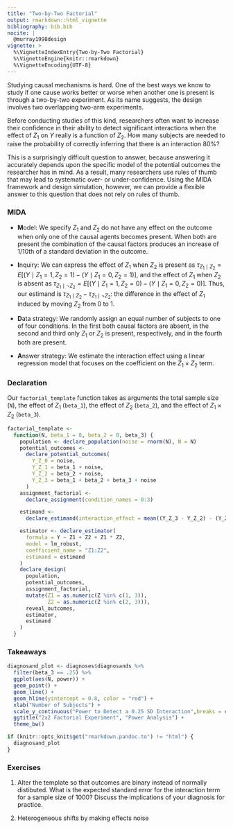```yaml
---
title: "Two-by-Two Factorial"
output: rmarkdown::html_vignette
bibliography: bib.bib
nocite: | 
  @murray1998design  
vignette: >
  %\VignetteIndexEntry{Two-by-Two Factorial}
  %\VignetteEngine{knitr::rmarkdown}
  %\VignetteEncoding{UTF-8}
---
```


Studying causal mechanisms is hard. One of the best ways we know to study if one cause works better or worse when another one is present is through a two-by-two experiment. As its name suggests, the design involves two overlapping two-arm experiments. 

Before conducting studies of this kind, researchers often want to increase their confidence in their ability to detect significant interactions when the effect of $Z_1$ on $Y$ really is a function of $Z_2$. How many subjects are needed to raise the probability of correctly inferring that there is an interaction 80\%?

This is a surprisingly difficult question to answer, because answering it accurately depends upon the specific model of the potential outcomes the researcher has in mind. As a result, many researchers use rules of thumb that may lead to systematic over- or under-confidence. Using the MIDA framework and design simulation, however, we can provide a flexible answer to this question that does not rely on rules of thumb.

### MIDA

- **M**odel: We specify $Z_1$ and $Z_2$ do not have any effect on the outcome when only one of the causal agents becomes present. When both are present the combination of the causal factors produces an increase of 1/10th of a standard deviation in the outcome.

- **I**nquiry: We can express the effect of $Z_1$ when $Z_2$ is present as $\tau_{Z_1 \mid Z_2} = E[(Y \mid Z_1 = 1, Z_2 = 1) - (Y \mid Z_1 = 0, Z_2 = 1)]$, and the effect of $Z_1$ when $Z_2$ is absent as $\tau_{Z_1 \mid \neg Z_2} = E[(Y \mid Z_1 = 1, Z_2 = 0) - (Y \mid Z_1 = 0, Z_2 = 0)]$. Thus, our estimand is $\tau_{Z_1 \mid Z_2} - \tau_{Z_1 \mid \neg Z_2}$: the difference in the effect of $Z_1$ induced by moving $Z_2$ from 0 to 1.

- **D**ata strategy: We randomly assign an equal number of subjects to one of four conditions. In the first both causal factors are absent, in the second and third only $Z_1$ or $Z_2$ is present, respectively, and in the fourth both are present. 

- **A**nswer strategy: We estimate the interaction effect using a linear regression model that focuses on the coefficient on the $Z_1 \times Z_2$ term.

### Declaration

Our `factorial_template` function takes as arguments the total sample size (`N`), the effect of $Z_1$ (`beta_1`), the effect of $Z_2$ (`beta_2`), and the effect of $Z_1 \times Z_2$ (`beta_3`). 

```r
factorial_template <-
  function(N, beta_1 = 0, beta_2 = 0, beta_3) {
    population <- declare_population(noise = rnorm(N), N = N)
    potential_outcomes <-
      declare_potential_outcomes(
        Y_Z_0 = noise,
        Y_Z_1 = beta_1 + noise,
        Y_Z_2 = beta_2 + noise,
        Y_Z_3 = beta_1 + beta_2 + beta_3 + noise
      )
    assignment_factorial <-
      declare_assignment(condition_names = 0:3)

    estimand <-
      declare_estimand(interaction_effect = mean((Y_Z_3 - Y_Z_2) - (Y_Z_1 - Y_Z_0)))

    estimator <- declare_estimator(
      formula = Y ~ Z1 + Z2 + Z1 * Z2,
      model = lm_robust,
      coefficient_name = "Z1:Z2",
      estimand = estimand
    )
    declare_design(
      population,
      potential_outcomes,
      assignment_factorial,
      mutate(Z1 = as.numeric(Z %in% c(1, 3)),
             Z2 = as.numeric(Z %in% c(2, 3))),
      reveal_outcomes,
      estimator,
      estimand
    )
  }
```


### Takeaways

```r
diagnosand_plot <- diagnoses$diagnosands %>%
  filter(beta_3 == .25) %>% 
  ggplot(aes(N, power)) +
  geom_point() +
  geom_line() +
  geom_hline(yintercept = 0.8, color = "red") +
  xlab("Number of Subjects") +
  scale_y_continuous("Power to Detect a 0.25 SD Interaction",breaks = c(seq(0,1,.25),8), limits = c(0,1)) +
  ggtitle("2x2 Factorial Experiment", "Power Analysis") +
  theme_bw()

if (knitr::opts_knit$get("rmarkdown.pandoc.to") != "html") {
  diagnosand_plot
}
```

### Exercises

1. Alter the template so that outcomes are binary instead of normally distibuted. What is the expected standard error for the interaction term for a sample size of 1000? Discuss the implications of your diagnosis for practice.

2. Heterogeneous shifts by making effects noise
